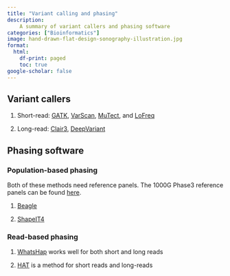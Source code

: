 ```yaml
---
title: "Variant calling and phasing"
description: 
    A summary of variant callers and phasing software 
categories: ["Bioinformatics"]
image: hand-drawn-flat-design-sonography-illustration.jpg
format:
  html:
    df-print: paged
    toc: true
google-scholar: false
---
```


## Variant callers

1.  Short-read: [GATK](https://gatk.broadinstitute.org/hc/en-us), [VarScan](https://varscan.sourceforge.net/), [MuTect](https://gatk.broadinstitute.org/hc/en-us/articles/360037593851-Mutect2), and [LoFreq](https://csb5.github.io/lofreq/)

2.  Long-read: [Clair3](https://github.com/HKU-BAL/Clair3), [DeepVariant](https://github.com/google/deepvariant)

## Phasing software

### Population-based phasing

Both of these methods need reference panels. The 1000G Phase3 reference panels can be found [here](http://ftp.1000genomes.ebi.ac.uk/vol1/ftp/release/20130502/).

1.  [Beagle](https://faculty.washington.edu/browning/beagle/beagle.html)

2.  [ShapeIT4](https://odelaneau.github.io/shapeit4/#installation)

### Read-based phasing

1.  [WhatsHap](https://whatshap.readthedocs.io/en/latest/) works well for both short and long reads

2.  [HAT](https://pypi.org/project/HAT-phasing/) is a method for short reads and long-reads
